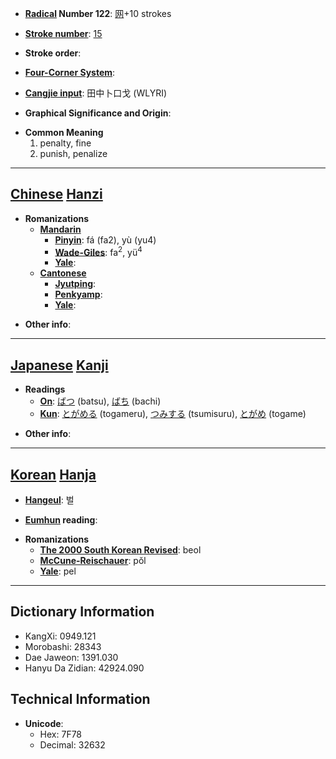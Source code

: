 * '''[[Wiktionary:Chinese radical index| Radical]] Number 122''': [[Wiktionary:Chinese radical index 网|网]]+10 strokes

* '''[[Wiktionary:Chinese total strokes index|Stroke number]]''': [[Wiktionary:Chinese total strokes index 15|15]]

* '''Stroke order''': 

* '''[[Wiktionary:Chinese four corner index|Four-Corner System]]''': 

* '''[[Wiktionary:Chinese Cangjie index|Cangjie input]]''': 田中卜口戈 (WLYRI)

* '''Graphical Significance and Origin''': 

* '''Common Meaning'''
*#penalty, fine
*# punish, penalize


----

== [[Chinese]] [[Hanzi]] ==

* '''Romanizations'''
** '''[[Mandarin]]'''
*** '''[[Pinyin]]''': fá (fa2), yù (yu4)
*** '''[[Wade-Giles]]''': fa<sup>2</sup>, yü<sup>4</sup>
*** '''[[Yale]]''': 
** '''[[Cantonese]]'''
*** '''[[Jyutping]]''':
*** '''[[Penkyamp]]''': 
*** '''[[Yale]]''': 

* '''Other info''': 

----

== [[Japanese]] [[Kanji]] ==

* '''Readings'''
** '''[[On]]''': [[ばつ]] (batsu), [[ばち]] (bachi)
** '''[[Kun]]''': [[とがめる]] (togameru), [[つみする]] (tsumisuru), [[とがめ]] (togame)

* '''Other info''':  

----

== [[Korean]] [[Hanja]] ==

* '''[[Hangeul]]''': 벌

* '''[[Eumhun]] reading''': 

* '''Romanizations'''
** '''[[The 2000 South Korean Revised Romanization|The 2000 South Korean Revised]]''': beol
** '''[[McCune-Reischauer]]''': pŏl
** '''[[Yale]]''': pel

----

== Dictionary Information ==

* KangXi: 0949.121
* Morobashi: 28343
* Dae Jaweon: 1391.030
* Hanyu Da Zidian: 42924.090

== Technical Information ==

* '''Unicode''':
** Hex: 7F78
** Decimal: 32632